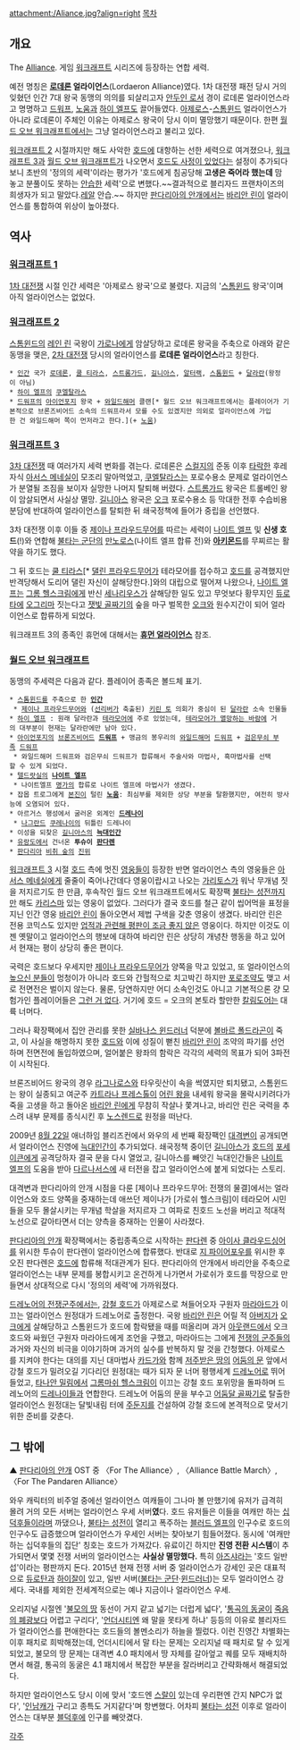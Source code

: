attachment:/Aliance.jpg?align=right [[목차]]

== 개요 ==
The [[얼라이언스|Alliance]]. 게임 [[워크래프트]] 시리즈에 등장하는 연합 세력.

예전 명칭은 '''[[로데론]] 얼라이언스'''(Lordaeron Alliance)였다. 1차 대전쟁 패전 당시 거의 잊혔던 인간 7대 왕국 동맹의 의의를 되살리고자 [[안두인 로서]] 경이 로데론 얼라이언스라고 명명하고 [[드워프(워크래프트)|드워프]], [[노움(워크래프트)|노움]]과 [[하이 엘프(워크래프트)|하이 엘프]]도 끌어들였다. [[아제로스]]-[[스톰윈드]] 얼라이언스가 아니라 로데론이 주체인 이유는 아제로스 왕국이 당시 이미 멸망했기 때문이다. 한편 [[월드 오브 워크래프트]]에서는 그냥 얼라이언스라고 불리고 있다.

[[워크래프트 2]] 시절까지만 해도 사악한 [[호드(워크래프트)|호드]]에 대항하는 선한 세력으로 여겨졌으나, [[워크래프트 3]]과 [[월드 오브 워크래프트]]가 나오면서 [[이 녀석도 사실은 좋은 녀석이었어|호드도 사정이 있었다]]는 설정이 추가되다 보니 초반의 '정의의 세력'이라는 평가가 '호드에게 침공당해 '''고생은 죽어라 했는데''' 맘 놓고 분풀이도 못하는 [[안습]]한 세력'으로 변했다.~~결과적으로 블리자드 프랜차이즈의 희생자가 되고 말았다.[[레알]] 안습.~~ 하지만 [[판다리아의 안개]]에서는 [[바리안 린]]이 얼라이언스를 통합하여 위상이 높아졌다.

== 역사 ==
=== [[워크래프트: 오크와 인간|워크래프트 1]] ===
[[워크래프트: 오크와 인간|1차 대전쟁]] 시절 인간 세력은 '아제로스 왕국'으로 불렸다. 지금의 '[[스톰윈드]] 왕국'이며 아직 얼라이언스는 없었다.

=== [[워크래프트 2]] ===
[[스톰윈드]]의 [[레인 린]] 국왕이 [[가로나]]에게 암살당하고 로데론 왕국을 주축으로 아래와 같은 동맹을 맺은, [[워크래프트 2|2차 대전쟁]] 당시의 얼라이언스를 '''로데론 얼라이언스'''라고 칭한다.

 * [[인간(워크래프트)|인간]] 국가 [[로데론]], [[쿨 티라스]], [[스트롬가드]], [[길니아스]], [[알터랙]], [[스톰윈드]] + [[달라란]](왕정이 아님)
 * [[하이 엘프(워크래프트)|하이 엘프]]의 [[쿠엘탈라스]]
 * [[드워프(워크래프트)|드워프]]의 [[아이언포지]] 왕국 + [[와일드해머]] 클랜[* 월드 오브 워크래프트에서는 플레이어가 기본적으로 브론즈비어드 소속의 드워프라서 모를 수도 있겠지만 의외로 얼라이언스에 가입한 건 와일드해머 쪽이 먼저라고 한다.](+ [[노움(워크래프트)|노움]])

=== [[워크래프트 3]] ===
[[워크래프트 3|3차 대전쟁]] 때 여러가지 세력 변화를 겪는다. 로데론은 [[스컬지(워크래프트)|스컬지]]의 준동 이후 [[타락]]한 후레자식 [[아서스 메네실]]이 모조리 말아먹었고, [[쿠엘탈라스]]는 포로수용소 문제로 얼라이언스가 분열될 조짐을 보이자 실망한 나머지 탈퇴해 버렸다. [[스트롬가드]] 왕국은 트롤베인 왕이 암살되면서 사실상 멸망. [[길니아스]] 왕국은 [[오크(워크래프트)|오크]] 포로수용소 등 막대한 전후 수습비용 분담에 반대하여 얼라이언스를 탈퇴한 뒤 쇄국정책에 들어가 중립을 선언했다.

3차 대전쟁 이후 이들 중 [[제이나 프라우드무어]]를 따르는 세력이 [[나이트 엘프]] 및 '''신생 호드'''(!)와 연합해 [[불타는 군단]]의 [[만노로스]](나이트 엘프 합류 전)와 '''[[아키몬드]]'''를 무찌르는 활약을 하기도 했다.

그 뒤 호드는 [[쿨 티라스]][* [[댈린 프라우드무어]]가 테라모어를 접수하고 [[호드(워크래프트)|호드]]를 공격했지만 반격당해서 도리어 댈린 자신이 살해당한다.]와의 대립으로 떨어져 나왔으나, [[나이트 엘프]]는 [[그롬 헬스크림]]에게 반신 [[세나리우스]]가 살해당한 일도 있고 무엇보다 황무지인 [[듀로타]]에 [[오그리마]] 짓는다고 [[잿빛 골짜기]]의 숲을 마구 벌목한 [[오크(워크래프트)|오크]]와 원수지간이 되어 얼라이언스로 합류하게 되었다.

워크래프트 3의 종족인 휴먼에 대해서는 '''[[휴먼 얼라이언스]]''' 참조.

=== [[월드 오브 워크래프트]] ===
동맹의 주세력은 다음과 같다. 플레이어 종족은 볼드체 표기.

 * [[스톰윈드]]를 주축으로 한 '''[[인간(워크래프트)|인간]]'''
  * [[제이나 프라우드무어]]와 ([[선리버]]가 축출된) [[키린 토]] 의회가 중심이 된 [[달라란]] 소속 인물들
 * [[하이 엘프(워크래프트)|하이 엘프]] : 원래 달라란과 [[테라모어]]에 주로 있었는데, [[제이나 프라우드무어: 전쟁의 물결|테라모어가 멸망하는 바람에]] 거의 대부분이 현재는 달라란에만 남아 있다.
 * [[아이언포지]]의 [[브론즈비어드]] '''[[드워프(워크래프트)|드워프]]''' + 맹금의 봉우리의 [[와일드해머]] [[드워프(워크래프트)|드워프]] + [[검은무쇠 부족]] [[드워프(워크래프트)|드워프]]
  * 와일드해머 드워프와 검은무쇠 드워프가 합류해서 주술사와 마법사, 흑마법사를 선택할 수 있게 되었다.
 * [[텔드랏실]]의 '''[[나이트 엘프]]'''
  * 나이트엘프 [[명가#s-2|명가]]의 합류로 나이트 엘프에 마법사가 생겼다.
 * 잡몹 트로그에게 [[놈리건|본진]]이 털린 '''[[노움(워크래프트)|노움]]''': 최심부를 제외한 상당 부분을 탈환했지만, 여전히 방사능에 오염되어 있다.
 * 아르거스 행성에서 굴러온 외계인 '''[[드레나이]]'''
  * [[나그란드]] [[쿠레나이#s-2|쿠레나이]]의 뒤틀린 드레나이
 * 이성을 되찾은 [[길니아스]]의 '''[[늑대인간(워크래프트)|늑대인간]]'''
 * [[유랑도]]에서 건너온 '''투슈이 [[판다렌]]'''
 * [[판다리아]] [[비취 숲]]의 [[진위]]

[[워크래프트 3]] 시절 [[호드(워크래프트)|호드]] 측에 멋진 [[영웅]]들이 등장한 반면 얼라이언스 측의 영웅들은 [[아서스 메네실]]에게 줄줄이 죽어나간데다 영웅이랍시고 나오는 [[가리토스]]가 워낙 무개념 짓을 저지르기도 한 만큼, 후속작인 월드 오브 워크래프트에서도 확장팩 [[불타는 성전]]까지만 해도 [[카리스마]] 있는 영웅이 없었다. 그러다가 결국 호드를 철근 같이 씹어먹을 표정을 지닌 인간 영웅 [[바리안 린]]이 돌아오면서 제법 구색을 갖춘 영웅이 생겼다. 바리안 린은 전용 코믹스도 있지만 [[오닉시아|업적과 관련해 평판이 조금 좋지 않은]] 영웅이다. 하지만 이것도 이젠 옛말이고 얼라이언스의 행보에 대하여 바리안 린은 상당히 개녕찬 행동을 하고 있어서 현재는 평이 상당히 좋은 편이다.

국력은 호드보다 우세지만 [[제이나 프라우드무어]]가 양쪽을 막고 있었고, 또 얼라이언스의 [[높으신 분들]]이 멍청이가 아니라 호드와 간헐적으로 치고박긴 하지만 [[포로]]조약도 맺고 서로 전면전은 벌이지 않는다. 물론, 당연하지만 어디 소속인것도 아니고 기본적으론 걍 모험가인 플레이어들은 [[그런 거 없다]]. 거기에 호드 = 오크의 본토라 할만한 [[칼림도어]]는 대륙 너머다.

그러나 확장팩에서 집안 관리를 못한 [[실바나스 윈드러너]] 덕분에 [[볼바르 폴드라곤]]이 죽고, 이 사실을 해명하지 못한 [[호드(워크래프트)|호드]]와 이에 성질이 뻗친 [[바리안 린]]이 조약의 파기를 선언하며 전면전에 돌입하였으며, 얼어붙은 왕좌의 함락은 각각의 세력의 목표가 되어 3파전이 시작된다.

브론즈비어드 왕국의 경우 [[라그나로스]]와 타우릿산이 속을 썩였지만 퇴치됐고, 스톰윈드는 왕이 실종되고 여군주 [[오닉시아|카트라나 프레스톨]]이 [[안두인 린|어린 왕]]을 내세워 왕국을 몰락시키려다가 죽을 고생을 하고 돌아온 [[바리안 린]]에게 무참히 작살나 쫓겨나고, 바리안 린은 국력을 추스려 내부 문제를 종식시킨 후 [[노스렌드]]로 원정을 떠난다.

2009년 [[8월 22일]] 애너하임 블리즈컨에서 와우의 세 번째 확장팩인 [[대격변]]이 공개되면서 얼라이언스 진영에 [[늑대인간(워크래프트)|늑대인간]]이 추가되었다. 쇄국정책 중이던 [[길니아스]]가 [[호드(워크래프트)|호드]]의 [[포세이큰]]에게 공격당하자 결국 문을 다시 열었고, 길니아스를 빼앗긴 늑대인간들은 [[나이트 엘프]]의 도움을 받아 [[다르나서스]]에 새 터전을 잡고 얼라이언스에 붙게 되었다는 스토리. 

대격변과 판다리아의 안개 시점을 다룬 [제이나 프라우드무어: 전쟁의 물결]에서는 얼라이언스와 호드 양쪽을 중재하는데 애쓰던 제이나가 [가로쉬 헬스크림]이 테라모어 시민들을 모두 몰살시키는 무개념 학살을 저지르자 그 여파로 친호드 노선을 버리고 적대적 노선으로 갈아타면서 더는 양측을 중재하는 인물이 사라졌다.

[[판다리아의 안개]] 확장팩에서는 중립종족으로 시작하는 [[판다렌]] 중 [[아이사 클라우드싱어]]를 위시한 투슈이 판다렌이 얼라이언스에 합류했다. 반대로 [[지 파이어포우]]를 위시한 후오진 판다렌은 [[호드(워크래프트)|호드]]에 합류해 적대관계가 된다. 판다리아의 안개에서 바리안을 주축으로 얼라이언스는 내부 문제를 봉합시키고 온건하게 나가면서 가로쉬가 호드를 막장으로 만들면서 상대적으로 다시 '정의의 세력'에 가까워졌다.

[[드레노어의 전쟁군주]]에서는, [[강철 호드]]가 아제로스로 쳐들어오자 구원자 [[마라아드]]가 이끄는 얼라이언스 원정대가 드레노어로 출정한다. 국왕 [[바리안 린]]은 어릴 적 [[레인 린|아버지]]가 [[가로나|오크]]에게 살해당하고 스톰윈드가 호드에 함락됐을 때를 떠올리며 과거 [[아웃랜드]]에서 오크 호드와 싸웠던 구원자 마라아드에게 조언을 구했고, 마라아드는 그에게 [[전쟁의 군주]]들의 과거와 자신의 비극을 이야기하며 과거의 실수를 반복하지 말 것을 간청했다. 아제로스를 지켜야 한다는 대의를 지닌 대마법사 [[카드가]]와 함께 [[저주받은 땅]]의 [[어둠의 문]] 앞에서 강철 호드가 밀려오길 기다리던 원정대는 때가 되자 문 너머 평행세계 [[드레노어]]로 뛰어들었고, [[타나안 밀림]]에서 [[그롬마쉬 헬스크림]]이 이끄는 강철 호드 포위망을 돌파하며 드레노어의 [[드레나이]]들과 연합한다. 드레노어 어둠의 문을 부수고 [[어둠달 골짜기]]로 탈출한 얼라이언스 원정대는 달빛내림 터에 [[주둔지]]를 건설하여 강철 호드에 본격적으로 맞서기 위한 준비를 갖춘다.

== 그 밖에 ==
{{{#!html
<iframe width="270" height="152" src="//www.youtube.com/embed/ESA4CMrP9zo?rel=0" frameborder="0" allowfullscreen></iframe> <iframe width="270" height="152" src="//www.youtube.com/embed/fwTbnNOPFzU?rel=0" frameborder="0" allowfullscreen></iframe> <iframe width="270" height="152" src="//www.youtube.com/embed/M4t25bx0Quc?rel=0" frameborder="0" allowfullscreen></iframe> }}}
▲ [[판다리아의 안개]] OST 중 〈For The Alliance〉, 〈Alliance Battle March〉, 〈For The Pandaren Alliance〉

와우 캐릭터의 비주얼 중에선 얼라이언스 여캐들이 그나마 볼 만했기에 유저가 급격히 몰려 거의 모든 서버는 얼라이언스 우세 서버'''였'''다. 호드 유저들은 이들을 여캐만 하는 [[십덕후]]들이라며 까댔으나, [[불타는 성전]]이 열리고 폭주하는 [[블러드 엘프]]의 인구수로 호드의 인구수도 급증했으며 얼라이언스가 우세인 서버는 찾아보기 힘들어졌다. 동시에 '여캐만 하는 십덕후들의 집단' 칭호는 호드가 가져갔다. 유료이긴 하지만 '''진영 전환 시스템'''이 추가되면서 몇몇 전쟁 서버의 얼라이언스는 '''사실상 멸망했다.''' 특히 [[아즈샤라(서버)|아즈샤라]]는 '호드 일반섭'이라는 평판까지 돈다. 2015년 현재 전쟁 서버 중 얼라이언스가 강세인 곳은 대표적으로 [[듀로탄]]과 [[하이잘]]이 있고, 일반 서버([[불타는 군단]]·[[윈드러너]])는 모두 얼라이언스 강세다. 국내를 제외한 전세계적으로는 예나 지금이나 얼라이언스 우세.

오리지널 시절엔 '[[불모의 땅]] 동선이 거지 같고 넓기는 더럽게 넓다', '[[통곡의 동굴]]이 [[죽음의 폐광]]보다 어렵고 구리다', '[[언더시티]]엔 왜 말을 못타게 하냐' 등등의 이유로 블리자드가 얼라이언스를 편애한다는 호드들의 볼멘소리가 하늘을 찔렀다. 이런 진영간 차별화는 이후 패치로 희박해졌는데, 언더시티에서 말 타는 문제는 오리지널 때 패치로 탈 수 있게 되었고, 불모의 땅 문제는 대격변 4.0 패치에서 땅 자체를 갈아엎고 퀘를 모두 재배치하면서 해결, 통곡의 동굴은 4.1 패치에서 복잡한 부분을 잘라버리고 간략화해서 해결되었다.

하지만 얼라이언스도 당시 이에 맞서 '호드엔 [[스랄]]이 있는데 우리편엔 간지 NPC가 없다', '[[인남캐]]가 구리고 종특도 거지같다'며 항변했다. 어차피 [[불타는 성전]] 이후로 얼라이언스는 대부분 [[블러드 엘프|블덕후]]에 인구를 빼앗겼다.

[[각주]]
